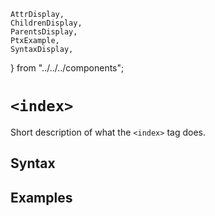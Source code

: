     AttrDisplay,
    ChildrenDisplay,
    ParentsDisplay,
    PtxExample,
    SyntaxDisplay,
} from "../../../components";

# `<index>`

Short description of what the `<index>` tag does.

## Syntax

<SyntaxDisplay name="index" />

## Examples

    